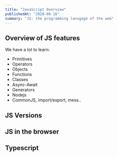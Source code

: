 ```yaml
---
title: "JavaScript Overview"
publishedAt: "2020-08-16"
summary: "JS: the programming lanugage of the web"
---
```



## Overview of JS features

We have a lot to learn:

- Primitives
- Operators
- Objects
- Functions
- Classes
- Async-Await
- Generators
- Nodejs
- CommonJS, import/export, mess..


## JS Versions

## JS in the browser

## Typescript


<!--- © Eric Vicenti 2020. Licensed under Creative Commons CC BY-NC-SA 4.0 https://creativecommons.org/licenses/by-nc-sa/4.0/ -->
